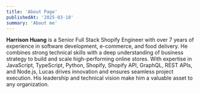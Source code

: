 ```yaml
---
title: 'About Page'
publishedAt: '2025-03-18'
summary: 'About me'
---
```


**Harrison Huang** is a Senior Full Stack Shopify Engineer with over 7 years of experience in software development, e-commerce, and food delivery. He combines strong technical skills with a deep understanding of business strategy to build and scale high-performing online stores. With expertise in JavaScript, TypeScript, Python, Shopify, Shopify API, GraphQL, REST APIs, and Node.js, Lucas drives innovation and ensures seamless project execution. His leadership and technical vision make him a valuable asset to any organization.

<br />
